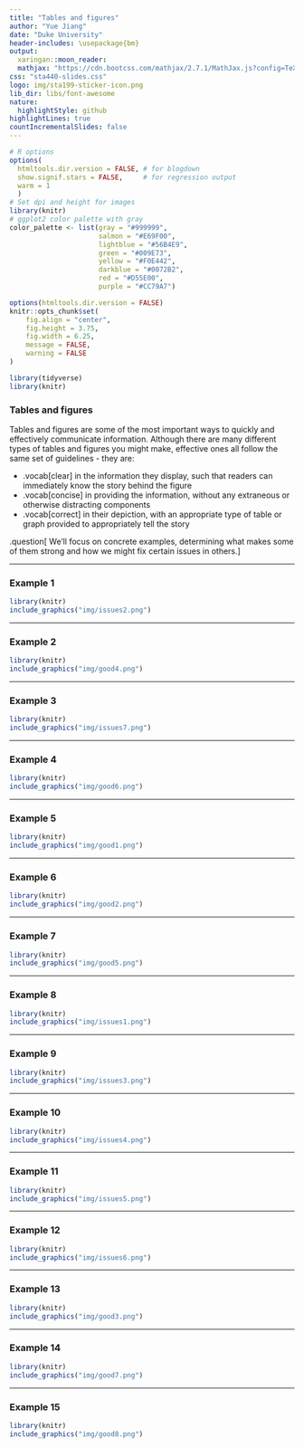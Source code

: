 ---
title: "Tables and figures"
author: "Yue Jiang"
date: "Duke University"
header-includes: \usepackage{bm}
output:
  xaringan::moon_reader:
  mathjax: "https://cdn.bootcss.com/mathjax/2.7.1/MathJax.js?config=TeX-MML-AM_HTMLorMML"
css: "sta440-slides.css"
logo: img/sta199-sticker-icon.png
lib_dir: libs/font-awesome
nature:
  highlightStyle: github
highlightLines: true
countIncrementalSlides: false
---

```{r setup, include=FALSE}
# R options
options(
  htmltools.dir.version = FALSE, # for blogdown
  show.signif.stars = FALSE,     # for regression output
  warm = 1
  )
# Set dpi and height for images
library(knitr)
# ggplot2 color palette with gray
color_palette <- list(gray = "#999999", 
                      salmon = "#E69F00", 
                      lightblue = "#56B4E9", 
                      green = "#009E73", 
                      yellow = "#F0E442", 
                      darkblue = "#0072B2", 
                      red = "#D55E00", 
                      purple = "#CC79A7")

options(htmltools.dir.version = FALSE)
knitr::opts_chunk$set(
	fig.align = "center",
	fig.height = 3.75,
	fig.width = 6.25,
	message = FALSE,
	warning = FALSE
)
```

```{r echo=FALSE, message=FALSE, warning=FALSE}
library(tidyverse)
library(knitr)
```

### Tables and figures

Tables and figures are some of the most important ways to quickly and 
effectively communicate information. Although there are many different types of
tables and figures you might make, effective ones all follow the same set of
guidelines - they are:

- .vocab[clear] in the information they display, such that readers can immediately
know the story behind the figure
- .vocab[concise] in providing the information, without any extraneous or otherwise
distracting components
- .vocab[correct] in their depiction, with an appropriate type of table or graph
provided to appropriately tell the story

.question[
We'll focus on concrete examples, determining what makes some of them strong 
and how we might fix certain issues in others.
]

---

### Example 1

```{r, eval=TRUE, echo=FALSE, warning = F, message = F, out.width = "100%"}
library(knitr)
include_graphics("img/issues2.png")
```

---

### Example 2

```{r, eval=TRUE, echo=FALSE, warning = F, message = F, out.width = "100%"}
library(knitr)
include_graphics("img/good4.png")
```

---

### Example 3

```{r, eval=TRUE, echo=FALSE, warning = F, message = F, out.width = "100%"}
library(knitr)
include_graphics("img/issues7.png")
```

---

### Example 4

```{r, eval=TRUE, echo=FALSE, warning = F, message = F, out.width = "100%"}
library(knitr)
include_graphics("img/good6.png")
```

---

### Example 5

```{r, eval=TRUE, echo=FALSE, warning = F, message = F, out.width = "100%"}
library(knitr)
include_graphics("img/good1.png")
```

---

### Example 6

```{r, eval=TRUE, echo=FALSE, warning = F, message = F, out.width = "100%"}
library(knitr)
include_graphics("img/good2.png")
```

---

### Example 7

```{r, eval=TRUE, echo=FALSE, warning = F, message = F, out.width = "100%"}
library(knitr)
include_graphics("img/good5.png")
```

---

### Example 8

```{r, eval=TRUE, echo=FALSE, warning = F, message = F, out.width = "80%"}
library(knitr)
include_graphics("img/issues1.png")
```

---

### Example 9

```{r, eval=TRUE, echo=FALSE, warning = F, message = F, out.width = "80%"}
library(knitr)
include_graphics("img/issues3.png")
```

---

### Example 10

```{r, eval=TRUE, echo=FALSE, warning = F, message = F, out.width = "80%"}
library(knitr)
include_graphics("img/issues4.png")
```

---

### Example 11

```{r, eval=TRUE, echo=FALSE, warning = F, message = F, out.width = "70%"}
library(knitr)
include_graphics("img/issues5.png")
```

---

### Example 12

```{r, eval=TRUE, echo=FALSE, warning = F, message = F, out.width = "80%"}
library(knitr)
include_graphics("img/issues6.png")
```

---

### Example 13

```{r, eval=TRUE, echo=FALSE, warning = F, message = F, out.width = "80%"}
library(knitr)
include_graphics("img/good3.png")
```

---

### Example 14

```{r, eval=TRUE, echo=FALSE, warning = F, message = F, out.width = "80%"}
library(knitr)
include_graphics("img/good7.png")
```

---

### Example 15

```{r, eval=TRUE, echo=FALSE, warning = F, message = F, out.width = "60%"}
library(knitr)
include_graphics("img/good8.png")
```

